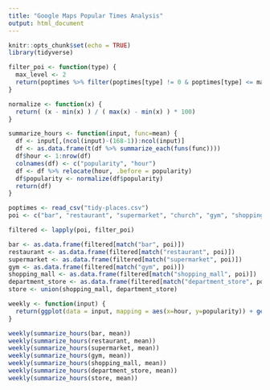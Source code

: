 ```yaml
---
title: "Google Maps Popular Times Analysis"
output: html_document
---
```


```r
knitr::opts_chunk$set(echo = TRUE)
library(tidyverse)
```

```r
filter_poi <- function(type) {
  max_level <- 2
  return(poptimes %>% filter(poptimes[type] != 0 & poptimes[type] <= max_level))
}

normalize <- function(x) {
  return( (x - min(x) ) / ( max(x) - min(x) ) * 100)
}

summarize_hours <- function(input, func=mean) {
  df <- input[,(ncol(input)-(168-1)):ncol(input)]
  df <- as.data.frame(t(df %>% summarize_each(funs(func))))
  df$hour <- 1:nrow(df)
  colnames(df) <- c("popularity", "hour")
  df <- df %>% relocate(hour, .before = popularity)
  df$popularity <- normalize(df$popularity)
  return(df)
}
```

```r
poptimes <- read_csv("tidy-places.csv")
poi <- c("bar", "restaurant", "supermarket", "church", "gym", "shopping_mall", "store", "department_store")

filtered <- lapply(poi, filter_poi)

bar <- as.data.frame(filtered[match("bar", poi)])
restaurant <- as.data.frame(filtered[match("restaurant", poi)])
supermarket <- as.data.frame(filtered[match("supermarket", poi)])
gym <- as.data.frame(filtered[match("gym", poi)])
shopping_mall <- as.data.frame(filtered[match("shopping_mall", poi)])
department_store <- as.data.frame(filtered[match("department_store", poi)])
store <- union(shopping_mall, department_store)
```

```r

weekly <- function(input) {
  return(ggplot(data = input, mapping = aes(x=hour, y=popularity)) + geom_bar(stat="identity", fill="gray50") + theme_minimal())
}

weekly(summarize_hours(bar, mean))
weekly(summarize_hours(restaurant, mean))
weekly(summarize_hours(supermarket, mean))
weekly(summarize_hours(gym, mean))
weekly(summarize_hours(shopping_mall, mean))
weekly(summarize_hours(department_store, mean))
weekly(summarize_hours(store, mean))


```